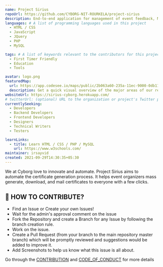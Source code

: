 ```yaml
---
name: Project Sirius
repoUrl: https://github.com/CYBORG-NIT-ROURKELA/project-sirius
description: End-to-end application for management of event feedback, Mass certificate generation, download and mailing.
languages: # A list of programming languages used in this project
  - HTML / CSS
  - JavaScript
  - JQuery
  - PHP
  - MySQL

tags: # A list of keywords relevant to the contributors for this project
  - First Timer Friendly
  - Education
  - Tools

avatar: logo.png
featuredMap:
  url: https://app.codesee.io/maps/public/2b063a60-235a-11ec-9000-0db11fbd1f1b
  description: Get a quick visual overview of the major areas of our repo!
websiteUrl: https://sirius-cyborg.herokuapp.com/
# twitterUrl: (optional) URL to the organization or project's Twitter page
currentlySeeking:
  - Developers
  - Backend Developers
  - Frontend Developers
  - Designers
  - Technical Writers
  - Testers

learnLinks:
  - title: Learn HTML / CSS / PHP / MySQL
    url: https://www.w3schools.com/
maintainer: irsayvid
created: 2021-09-29T14:30:35+05:30
---
```


<!-- Divide your content into sections using our handy shortcodes. Each section is optional -->

<Overview>

We at Cyborg love to innovate and automate. Project Sirius aims to automate the certificate generation process. It helps event organizers mass generate, download, and mail certificates to everyone with a few clicks.

</Overview>

<Contributing>

## 🤝 HOW TO CONTRIBUTE?

- Find an Issue or Create your own Issues!
- Wait for the admin's approval comment on the issue
- Fork the Repository and create a Branch for any Issue by following the branch creation rule.
- Work on the issue.
- Create a Pull Request (from your branch to the main repository master branch) which will be promptly reviewed and suggestions would be added to improve it.
- Add Screenshots to help us know what this issue is all about.

Go through the [CONTRIBUTION](https://github.com/CYBORG-NIT-ROURKELA/project-sirius/blob/master/CONTRIBUTING.md) and [CODE_OF_CONDUCT](https://github.com/CYBORG-NIT-ROURKELA/project-sirius/blob/master/CODE_OF_CONDUCT.md) for more details

